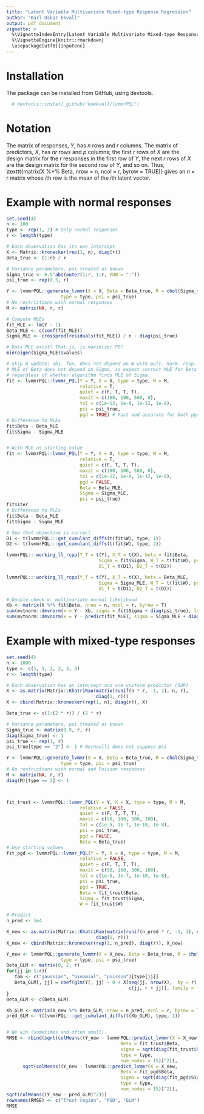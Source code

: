 ```yaml
---
title: "Latent Variable Multivariate Mixed-type Response Regression"
author: "Karl Oskar Ekvall"
output: pdf_document
vignette: >
  %\VignetteIndexEntry{Latent Variable Multivariate Mixed-type Response Regression}
  %\VignetteEngine{knitr::rmarkdown}
  \usepackage[utf8]{inputenc}
---
```


# Installation

The package can be installed from GitHub, using devtools.

```r
  # devtools::install_github("koekvall/lvmmrPQL") 
```


# Notation

The matrix of responses, $Y$, has $n$ rows and $r$ columns. The matrix of predictors, $X$, has $nr$ rows and $p$ columns; the first $r$ rows of $X$ are the design matrix for the $r$ responses in the first row of $Y$, the next $r$ rows of $X$ are the design matrix for the second row of $Y$, and so on. Thus, \texttt{matrix(X %*% Beta, nrow = n, ncol = r, byrow = TRUE)} gives an $n\times r$ matrix whose $i$th row is the mean of the $i$th latent vector.

# Example with normal responses
```r
set.seed(4)
n <- 100
type <- rep(1, 2) # Only normal responses
r <- length(type)

# Each observation has its own intercept
X <- Matrix::kronecker(rep(1, n), diag(r))
Beta_true <- (1:r) / r

# Variance parameters, psi treated as known
Sigma_true <- 0.5^abs(outer(1:r, 1:r, FUN = "-"))
psi_true <- rep(0.5, r)

Y <- lvmmrPQL::generate_lvmmr(X = X, Beta = Beta_true, R = chol(Sigma_true),
                    type = type, psi = psi_true)
# No restrictions with normal responses
M <- matrix(NA, r, r)

# Compute MLEs
fit_MLE <- lm(Y ~ 1)
Beta_MLE <- c(coef(fit_MLE))
Sigma_MLE <- crossprod(residuals(fit_MLE)) / n - diag(psi_true)

# Does MLE exist? That is, is maximizer PD?
min(eigen(Sigma_MLE)$values)

# Skip W update; obj. fun, does not depend on W with mult. norm. resp.
# MLE of Beta does not depend on Sigma, so expect correct MLE for Beta
# regardless of whether algorithm finds MLE of Sigma.
fit <- lvmmrPQL::lvmmr_PQL(Y = Y, X = X, type = type, M = M,
                           relative = T,
                           quiet = c(F, T, T, T),
                           maxit = c(100, 100, 500, 0),
                           tol = c(1e-12, 1e-8, 1e-12, 1e-8),
                           psi = psi_true,
                           pgd = TRUE) # Fast and accurate for both pgd = T / F
# Difference to MLEs
fit$Beta - Beta_MLE
fit$Sigma - Sigma_MLE


# With MLE as starting value
fit <- lvmmrPQL::lvmmr_PQL(Y = Y, X = X, type = type, M = M,
                           relative = T,
                           quiet = c(F, T, T, T),
                           maxit = c(100, 100, 500, 0),
                           tol = c(1e-12, 1e-8, 1e-12, 1e-8),
                           pgd = FALSE,
                           Beta = Beta_MLE,
                           Sigma = Sigma_MLE,
                           psi = psi_true)
fit$iter
# Difference to MLEs
fit$Beta - Beta_MLE
fit$Sigma - Sigma_MLE

# See that objective is correct
D1 <- t(lvmmrPQL:::get_cumulant_diffs(t(fit$W), type, 1))
D2 <- t(lvmmrPQL:::get_cumulant_diffs(t(fit$W), type, 2))

lvmmrPQL:::working_ll_rcpp(Y_T = t(Y), X_T = t(X), beta = fit$Beta,
                                  Sigma = fit$Sigma, W_T = t(fit$W), psi = psi_true,
                                  D1_T = t(D1), D2_T = t(D2))

lvmmrPQL:::working_ll_rcpp(Y_T = t(Y), X_T = t(X), beta = Beta_MLE,
                                  Sigma = Sigma_MLE, W_T = t(fit$W), psi = psi_true,
                                  D1_T = t(D1), D2_T = t(D2))

# Double check w. multivariate normal likelihood
Xb <- matrix(X %*% fit$Beta, nrow = n, ncol = r, byrow = T)
sum(mvtnorm::dmvnorm(x = Y - Xb, sigma = fit$Sigma + diag(psi_true), log = TRUE))
sum(mvtnorm::dmvnorm(x = Y - predict(fit_MLE), sigma = Sigma_MLE + diag(psi_true), log = TRUE))


```


# Example with mixed-type responses
```r
set.seed(4)
n <- 1000
type <- c(1, 1, 2, 2, 3, 3)
r <- length(type)

# Each observation has an intercept and one uniform predictor (SUR)
X <- as.matrix(Matrix::KhatriRao(matrix(runif(n * r, -1, 1), n, r),
                                 diag(1, r)))
X <- cbind(Matrix::kronecker(rep(1, n), diag(r)), X)

Beta_true <- c(1:(2 * r)) / (2 * r)

# Variance parameters, psi treated as known
Sigma_true <- matrix(0.9, r, r)
diag(Sigma_true) <- 1
psi_true <- rep(1, r)
psi_true[type == "2"] <- 1 # Bernoulli does not suppose psi

Y <- lvmmrPQL::generate_lvmmr(X = X, Beta = Beta_true, R = chol(Sigma_true),
                    type = type, psi = psi_true)
# No restrictions with normal and Poisson responses
M <- matrix(NA, r, r)
diag(M)[type == 2] <- 1



fit_trust <- lvmmrPQL::lvmmr_PQL(Y = Y, X = X, type = type, M = M,
                           relative = FALSE,
                           quiet = c(F, T, T, T),
                           maxit = c(50, 100, 500, 100),
                           tol = c(1e-5, 1e-7, 1e-10, 1e-8),
                           psi = psi_true,
                           pgd = FALSE,
                           Beta = Beta_true)
# Use starting values
fit_pgd <- lvmmrPQL::lvmmr_PQL(Y = Y, X = X, type = type, M = M,
                           relative = FALSE,
                           quiet = c(F, T, T, T),
                           maxit = c(50, 100, 500, 100),
                           tol = c(1e-5, 1e-7, 1e-10, 1e-8),
                           psi = psi_true,
                           pgd = TRUE,
                           Beta = fit_trust$Beta,
                           Sigma = fit_trust$Sigma,
                           W = fit_trust$W)

# Predict
n_pred <- 1e4

X_new <- as.matrix(Matrix::KhatriRao(matrix(runif(n_pred * r, -1, 1), n_pred, r),
                                 diag(1, r)))
X_new <- cbind(Matrix::kronecker(rep(1, n_pred), diag(r)), X_new)

Y_new <- lvmmrPQL::generate_lvmmr(X = X_new, Beta = Beta_true, R = chol(Sigma_true),
                    type = type, psi = psi_true)
Beta_GLM <- matrix(0, 2, r)
for(jj in 1:r){
   fam <- c("gaussian", "binomial", "poisson")[type[jj]]
   Beta_GLM[, jj] = coef(glm(Y[, jj] ~ 0 + X[seq(jj, nrow(X),  by = r),
                                             c(jj, r + jj)], family = fam))
}
Beta_GLM <- c(Beta_GLM)

Xb_GLM <- matrix(X_new %*% Beta_GLM, nrow = n_pred, ncol = r, byrow = T)
pred_GLM <- t(lvmmrPQL:::get_cumulant_diffs(t(Xb_GLM), type, 1))


# We win (sometimes and often small).
RMSE <- rbind(sqrt(colMeans((Y_new - lvmmrPQL::predict_lvmmr(X = X_new,
                                          Beta = fit_trust$Beta,
                                          sigma = sqrt(diag(fit_trust$Sigma)),
                                          type = type,
                                          num_nodes = 15))^2)),
      sqrt(colMeans((Y_new - lvmmrPQL::predict_lvmmr(X = X_new,
                                          Beta = fit_pgd$Beta,
                                          sigma = sqrt(diag(fit_pgd$Sigma)),
                                          type = type,
                                          num_nodes = 15))^2)),
sqrt(colMeans((Y_new - pred_GLM)^2)))
rownames(RMSE) <- c("Trust region", "PGD", "GLM")
RMSE
```

